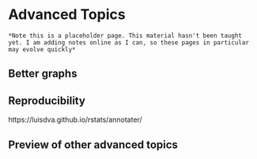 # Advanced Topics

```block
*Note this is a placeholder page. This material hasn't been taught yet. I am adding notes online as I can, so these pages in particular may evolve quickly*
```


## Better graphs


## Reproducibility

https://luisdva.github.io/rstats/annotater/

## Preview of other advanced topics